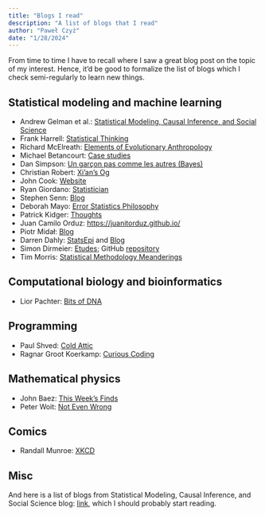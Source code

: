 ```yaml
---
title: "Blogs I read"
description: "A list of blogs that I read"
author: "Paweł Czyż"
date: "1/28/2024"
---
```


From time to time I have to recall where I saw a great blog post on the topic of my interest. Hence, it'd be good to formalize the list of blogs which I check semi-regularly to learn new things.


## Statistical modeling and machine learning

  - Andrew Gelman et al.: [Statistical Modeling, Causal Inference, and Social Science](https://statmodeling.stat.columbia.edu/)
  - Frank Harrell: [Statistical Thinking](https://www.fharrell.com/)
  - Richard McElreath: [Elements of Evolutionary Anthropology](https://elevanth.org/blog/)
  - Michael Betancourt: [Case studies](https://betanalpha.github.io/writing/)
  - Dan Simpson: [Un garçon pas comme les autres (Bayes)](https://dansblog.netlify.app/)
  - Christian Robert: [Xi'an's Og](https://xianblog.wordpress.com/)
  - John Cook: [Website](https://www.johndcook.com/blog/)
  - Ryan Giordano: [Statistician](https://rgiordan.github.io/)
  - Stephen Senn: [Blog](http://www.senns.uk/Blogs.html)
  - Deborah Mayo: [Error Statistics Philosophy](https://errorstatistics.com/)
  - Patrick Kidger: [Thoughts](https://kidger.site/thoughts/)
  - Juan Camilo Orduz: [https://juanitorduz.github.io/](https://juanitorduz.github.io/)
  - Piotr Midał: [Blog](https://p.migdal.pl/blog/)
  - Darren Dahly: [StatsEpi](https://statsepi.substack.com/) and [Blog](https://darrendahly.github.io/#posts)
  - Simon Dirmeier: [Etudes](https://dirmeier.github.io/etudes/causal_structure_learning.html); GitHub [repository](https://github.com/dirmeier/etudes)
  - Tim Morris: [Statistical Methodology Meanderings](https://tpmorris.substack.com/)


## Computational biology and bioinformatics

  - Lior Pachter: [Bits of DNA](https://liorpachter.wordpress.com/)

## Programming

  - Paul Shved: [Cold Attic](http://coldattic.info/post/)
  - Ragnar Groot Koerkamp: [Curious Coding](https://curiouscoding.nl/)

## Mathematical physics

  - John Baez: [This Week's Finds](https://math.ucr.edu/home/baez/twf.html)
  - Peter Woit: [Not Even Wrong](https://www.math.columbia.edu/~woit/wordpress/)


## Comics

  - Randall Munroe: [XKCD](https://xkcd.com/)


## Misc

And here is a list of blogs from Statistical Modeling, Causal Inference, and Social Science blog: [link](https://statmodeling.stat.columbia.edu/blogs-i-read/), which I should probably start reading.

